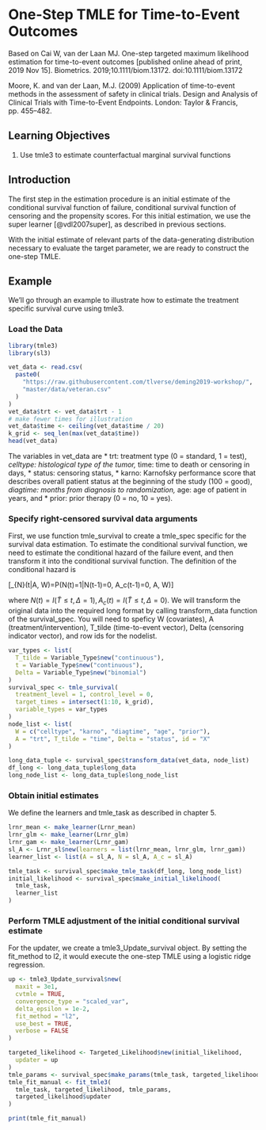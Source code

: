 # One-Step TMLE for Time-to-Event Outcomes

Based on Cai W, van der Laan MJ. One-step targeted maximum likelihood estimation
for time-to-event outcomes [published online ahead of print, 2019 Nov 15].
Biometrics. 2019;10.1111/biom.13172. doi:10.1111/biom.13172

Moore, K. and van der Laan, M.J. (2009) Application of time-to-event methods in
the assessment of safety in clinical trials. Design and Analysis of Clinical
Trials with Time-to-Event Endpoints. London: Taylor & Francis, pp. 455–482.

## Learning Objectives
1. Use tmle3 to estimate counterfactual marginal survival functions

## Introduction

The first step in the estimation procedure is an initial estimate of the
conditional survival function of failure, conditional survival function of
censoring and the propensity scores. For this initial estimation, we use the
super learner [@vdl2007super], as described in previous sections.

With the initial estimate of relevant parts of the data-generating distribution
necessary to evaluate the target parameter, we are ready to construct the
one-step TMLE.

## Example

We'll go through an example to illustrate how to estimate the treatment specific
survival curve using tmle3.

### Load the Data

```r
library(tmle3)
library(sl3)
```

```r
vet_data <- read.csv(
  paste0(
    "https://raw.githubusercontent.com/tlverse/deming2019-workshop/",
    "master/data/veteran.csv"
  )
)
vet_data$trt <- vet_data$trt - 1
# make fewer times for illustration
vet_data$time <- ceiling(vet_data$time / 20)
k_grid <- seq_len(max(vet_data$time))
head(vet_data)
```

The variables in vet_data are * trt: treatment type (0 = standard, 1 = test), *
celltype: histological type of the tumor, * time: time to death or censoring in
days, * status: censoring status, * karno: Karnofsky performance score that
describes overall patient status at the beginning of the study (100 = good), *
diagtime: months from diagnosis to randomization, * age: age of patient in
years, and * prior: prior therapy (0 = no, 10 = yes).

### Specify right-censored survival data arguments

First, we use function tmle_survival to create a tmle_spec specific for the
survival data estimation. To estimate the conditional survival function, we need
to estimate the conditional hazard of the failure event, and then transform it
into the conditional survival function. The definition of the conditional hazard
is

\[\lambda_{N}(t|A, W)=P(N(t)=1|N(t-1)=0, A_c(t-1)=0, A, W)\]

where $N(t)=I(\widetilde{T}\le t, \Delta = 1), A_c(t)=I(\widetilde{T}\le t,
\Delta = 0)$. We will transform the original data into the required long format
by calling transform_data function of the survival_spec. You will need to
speficy W (covariates), A (treatment/intervention), T_tilde (time-to-event
vector), Delta (censoring indicator vector), and row ids for the nodelist.

```r
var_types <- list(
  T_tilde = Variable_Type$new("continuous"),
  t = Variable_Type$new("continuous"),
  Delta = Variable_Type$new("binomial")
)
survival_spec <- tmle_survival(
  treatment_level = 1, control_level = 0,
  target_times = intersect(1:10, k_grid),
  variable_types = var_types
)
node_list <- list(
  W = c("celltype", "karno", "diagtime", "age", "prior"),
  A = "trt", T_tilde = "time", Delta = "status", id = "X"
)

long_data_tuple <- survival_spec$transform_data(vet_data, node_list)
df_long <- long_data_tuple$long_data
long_node_list <- long_data_tuple$long_node_list
```

### Obtain initial estimates

We define the learners and tmle_task as described in chapter 5.

```r
lrnr_mean <- make_learner(Lrnr_mean)
lrnr_glm <- make_learner(Lrnr_glm)
lrnr_gam <- make_learner(Lrnr_gam)
sl_A <- Lrnr_sl$new(learners = list(lrnr_mean, lrnr_glm, lrnr_gam))
learner_list <- list(A = sl_A, N = sl_A, A_c = sl_A)
```

```r
tmle_task <- survival_spec$make_tmle_task(df_long, long_node_list)
initial_likelihood <- survival_spec$make_initial_likelihood(
  tmle_task,
  learner_list
)
```

### Perform TMLE adjustment of the initial conditional survival estimate

For the updater, we create a tmle3_Update_survival object. By setting the
fit_method to l2, it would execute the one-step TMLE using a logistic ridge
regression.

```r
up <- tmle3_Update_survival$new(
  maxit = 3e1,
  cvtmle = TRUE,
  convergence_type = "scaled_var",
  delta_epsilon = 1e-2,
  fit_method = "l2",
  use_best = TRUE,
  verbose = FALSE
)

targeted_likelihood <- Targeted_Likelihood$new(initial_likelihood,
  updater = up
)
tmle_params <- survival_spec$make_params(tmle_task, targeted_likelihood)
tmle_fit_manual <- fit_tmle3(
  tmle_task, targeted_likelihood, tmle_params,
  targeted_likelihood$updater
)
```

```r
print(tmle_fit_manual)
```
